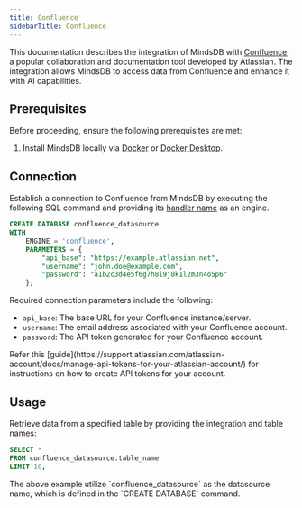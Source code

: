 ```yaml
---
title: Confluence
sidebarTitle: Confluence
---
```


This documentation describes the integration of MindsDB with [Confluence](https://www.atlassian.com/software/confluence), a popular collaboration and documentation tool developed by Atlassian.
The integration allows MindsDB to access data from Confluence and enhance it with AI capabilities.

## Prerequisites

Before proceeding, ensure the following prerequisites are met:

1. Install MindsDB locally via [Docker](https://docs.mindsdb.com/setup/self-hosted/docker) or [Docker Desktop](https://docs.mindsdb.com/setup/self-hosted/docker-desktop).

## Connection

Establish a connection to Confluence from MindsDB by executing the following SQL command and providing its [handler name](https://github.com/mindsdb/mindsdb/tree/main/mindsdb/integrations/handlers/confluence_handler) as an engine.

```sql
CREATE DATABASE confluence_datasource
WITH
    ENGINE = 'confluence',
    PARAMETERS = {
        "api_base": "https://example.atlassian.net",
        "username": "john.doe@example.com",
        "password": "a1b2c3d4e5f6g7h8i9j0k1l2m3n4o5p6"
    };
```

Required connection parameters include the following:

* `api_base`: The base URL for your Confluence instance/server.
* `username`: The email address associated with your Confluence account.
* `password`: The API token generated for your Confluence account.

<Tip>
Refer this [guide](https://support.atlassian.com/atlassian-account/docs/manage-api-tokens-for-your-atlassian-account/) for instructions on how to create API tokens for your account.
</Tip>

## Usage

Retrieve data from a specified table by providing the integration and table names:

```sql
SELECT *
FROM confluence_datasource.table_name
LIMIT 10;
```

<Note>
The above example utilize `confluence_datasource` as the datasource name, which is defined in the `CREATE DATABASE` command.
</Note>

